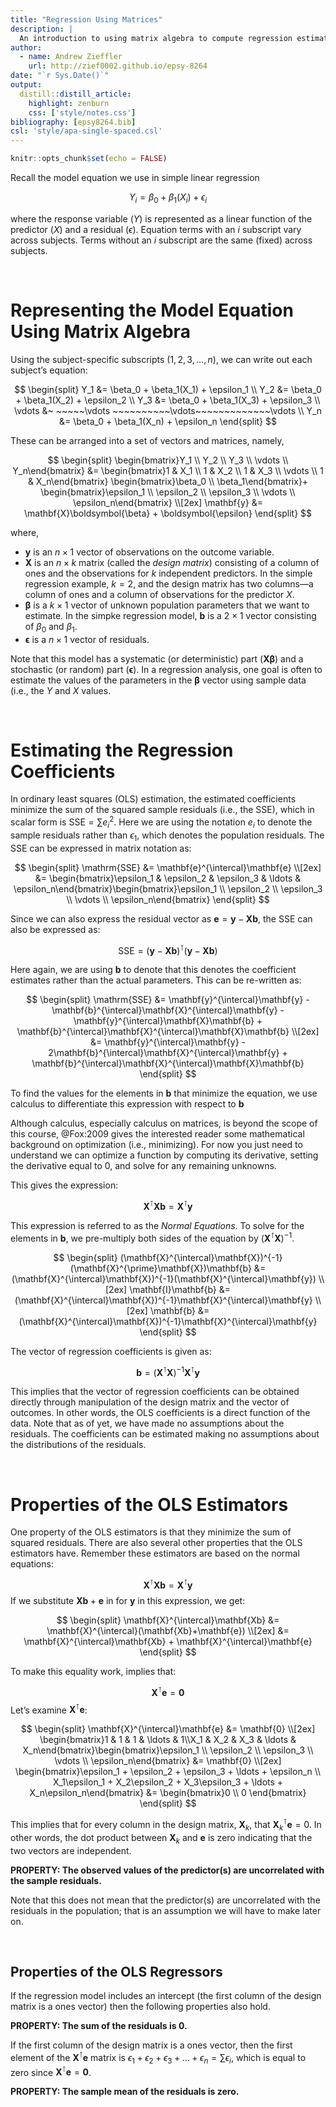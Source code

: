```yaml
---
title: "Regression Using Matrices"
description: |
  An introduction to using matrix algebra to compute regression estimates (e.g., coefficients, standard errors, fitted values).
author:
  - name: Andrew Zieffler 
    url: http://zief0002.github.io/epsy-8264
date: "`r Sys.Date()`"
output: 
  distill::distill_article:
    highlight: zenburn
    css: ['style/notes.css']
bibliography: [epsy8264.bib]
csl: 'style/apa-single-spaced.csl'
---
```


```r
knitr::opts_chunk$set(echo = FALSE)
```

Recall the model equation we use in simple linear regression

$$
Y_i = \beta_0 + \beta_1(X_i) + \epsilon_i
$$

where the response variable (*Y*) is represented as a linear function of the predictor (*X*) and a residual ($\epsilon$). Equation terms with an *i* subscript vary across subjects. Terms without an *i* subscript are the same (fixed) across subjects. 


<br />

# Representing the Model Equation Using Matrix Algebra

Using the subject-specific subscripts ($1, 2, 3, \ldots, n$), we can write out each subject's equation:

$$
\begin{split}
Y_1 &= \beta_0 + \beta_1(X_1) + \epsilon_1 \\
Y_2 &= \beta_0 + \beta_1(X_2) + \epsilon_2 \\
Y_3 &= \beta_0 + \beta_1(X_3) + \epsilon_3 \\
\vdots &~ ~~~~~\vdots ~~~~~~~~~~\vdots~~~~~~~~~~~~~\vdots  \\
Y_n &= \beta_0 + \beta_1(X_n) + \epsilon_n
\end{split}
$$

These can be arranged into a set of vectors and matrices, namely,

$$
\begin{split}
\begin{bmatrix}Y_1 \\ Y_2 \\ Y_3 \\ \vdots \\ Y_n\end{bmatrix} &= \begin{bmatrix}1 & X_1 \\ 1 & X_2 \\ 1 & X_3 \\ \vdots \\ 1 & X_n\end{bmatrix} \begin{bmatrix}\beta_0 \\ \beta_1\end{bmatrix}+ \begin{bmatrix}\epsilon_1 \\ \epsilon_2 \\ \epsilon_3 \\ \vdots \\ \epsilon_n\end{bmatrix} \\[2ex]
\mathbf{y} &= \mathbf{X}\boldsymbol{\beta} + \boldsymbol{\epsilon}
\end{split}
$$

where,

- **y** is an $n \times 1$ vector of observations on the outcome variable.
- **X** is an $n \times k$ matrix (called the *design matrix*) consisting of a column of ones and the observations for *k* independent predictors. In the simple regression example, $k=2$, and the design matrix has two columns---a column of ones and a column of observations for the predictor *X*.
- $\boldsymbol\beta$ is a $k \times 1$ vector of unknown population parameters that we want to estimate. In the simpke regression model, **b** is a $2 \times 1$ vector consisting of $\beta_0$ and $\beta_1$.
- $\boldsymbol\epsilon$ is a $n \times 1$ vector of residuals.

Note that this model has a systematic (or deterministic) part ($\mathbf{X}\boldsymbol{\beta}$) and a stochastic (or random) part ($\boldsymbol\epsilon$). In a regression analysis, one goal is often to estimate the values of the parameters in the $\boldsymbol\beta$ vector using sample data (i.e., the *Y* and *X* values.

<br />

# Estimating the Regression Coefficients

In ordinary least squares (OLS) estimation, the estimated coefficients minimize the sum of the squared sample residuals (i.e., the SSE), which in scalar form is $\mathrm{SSE}=\sum e_i^2$. Here we are using the notation $e_i$ to denote the sample residuals rather than $\epsilon_1$, which denotes the population residuals. The SSE can be expressed in matrix notation as: 

$$
\begin{split}
\mathrm{SSE} &= \mathbf{e}^{\intercal}\mathbf{e} \\[2ex]
&= \begin{bmatrix}\epsilon_1 & \epsilon_2 & \epsilon_3 & \ldots & \epsilon_n\end{bmatrix}\begin{bmatrix}\epsilon_1 \\ \epsilon_2 \\ \epsilon_3 \\ \vdots \\ \epsilon_n\end{bmatrix}
\end{split}
$$

Since we can also express the residual vector as $\mathbf{e} = \mathbf{y}-\mathbf{Xb}$, the SSE can also be expressed as:

$$
\mathrm{SSE} = (\mathbf{y}-\mathbf{Xb})^{\intercal}(\mathbf{y}-\mathbf{Xb})
$$

Here again, we are using **b** to denote that this denotes the coefficient estimates rather than the actual parameters. This can be re-written as:

$$
\begin{split}
\mathrm{SSE} &= \mathbf{y}^{\intercal}\mathbf{y} - \mathbf{b}^{\intercal}\mathbf{X}^{\intercal}\mathbf{y} - \mathbf{y}^{\intercal}\mathbf{X}\mathbf{b} + \mathbf{b}^{\intercal}\mathbf{X}^{\intercal}\mathbf{X}\mathbf{b} \\[2ex]
&= \mathbf{y}^{\intercal}\mathbf{y} - 2\mathbf{b}^{\intercal}\mathbf{X}^{\intercal}\mathbf{y} + \mathbf{b}^{\intercal}\mathbf{X}^{\intercal}\mathbf{X}\mathbf{b}
\end{split}
$$

To find the values for the elements in **b** that minimize the equation, we use calculus to differentiate this expression with respect to **b**

:::math
Although calculus, especially calculus on matrices, is beyond the scope of this course, @Fox:2009 gives the interested reader some mathematical background on optimization (i.e., minimizing). For now you just need to understand we can optimize a function by computing its derivative, setting the derivative equal to 0, and solve for any remaining unknowns.
:::

This gives the expression:

$$
\mathbf{X}^{\intercal}\mathbf{Xb} = \mathbf{X}^{\intercal}\mathbf{y}
$$

This expression is referred to as the *Normal Equations*. To solve for the elements in **b**, we pre-multiply both sides of the equation by $(\mathbf{X}^{\intercal}\mathbf{X})^{-1}$.

$$
\begin{split}
(\mathbf{X}^{\intercal}\mathbf{X})^{-1}(\mathbf{X}^{\prime}\mathbf{X})\mathbf{b} &= (\mathbf{X}^{\intercal}\mathbf{X})^{-1}(\mathbf{X}^{\intercal}\mathbf{y}) \\[2ex]
\mathbf{I}\mathbf{b} &= (\mathbf{X}^{\intercal}\mathbf{X})^{-1}\mathbf{X}^{\intercal}\mathbf{y} \\[2ex]
\mathbf{b} &= (\mathbf{X}^{\intercal}\mathbf{X})^{-1}\mathbf{X}^{\intercal}\mathbf{y}
\end{split}
$$

The vector of regression coefficients is given as:

$$
\mathbf{b} = (\mathbf{X}^{\intercal}\mathbf{X})^{-1}\mathbf{X}^{\intercal}\mathbf{y}
$$

This implies that the vector of regression coefficients can be obtained directly through manipulation of the design matrix and the vector of outcomes. In other words, the OLS coefficients is a direct function of the data. Note that as of yet, we have made no assumptions about the residuals. The coefficients can be estimated making no assumptions about the distributions of the residuals.

<br />

# Properties of the OLS Estimators

One property of the OLS estimators is that they minimize the sum of squared residuals. There are also several other properties that the OLS estimators have. Remember these estimators are based on the normal equations:

$$
\mathbf{X}^{\intercal}\mathbf{Xb} = \mathbf{X}^{\intercal}\mathbf{y}
$$
If we substitute $\mathbf{Xb}+\mathbf{e}$ in for **y** in this expression, we get:

$$
\begin{split}
\mathbf{X}^{\intercal}\mathbf{Xb} &= \mathbf{X}^{\intercal}(\mathbf{Xb}+\mathbf{e}) \\[2ex]
&= \mathbf{X}^{\intercal}\mathbf{Xb} + \mathbf{X}^{\intercal}\mathbf{e}
\end{split}
$$

To make this equality work, implies that:

$$
\mathbf{X}^{\intercal}\mathbf{e} = \mathbf{0}
$$
Let's examine $\mathbf{X}^{\intercal}\mathbf{e}$:

$$
\begin{split}
\mathbf{X}^{\intercal}\mathbf{e} &= \mathbf{0} \\[2ex]
\begin{bmatrix}1 & 1 & 1 & \ldots & 1\\X_1 & X_2 & X_3 & \ldots & X_n\end{bmatrix}\begin{bmatrix}\epsilon_1 \\ \epsilon_2 \\ \epsilon_3 \\ \vdots \\ \epsilon_n\end{bmatrix} &= \mathbf{0} \\[2ex]
\begin{bmatrix}\epsilon_1 + \epsilon_2 + \epsilon_3 + \ldots + \epsilon_n \\ X_1\epsilon_1 + X_2\epsilon_2 + X_3\epsilon_3 + \ldots + X_n\epsilon_n\end{bmatrix} &= \begin{bmatrix}0 \\ 0 \end{bmatrix}
\end{split}
$$

This implies that for every column in the design matrix, $\mathbf{X}_k$, that $\mathbf{X}_k^{\intercal}\mathbf{e}=0$. In other words, the dot product between $\mathbf{X}_k$ and $\mathbf{e}$ is zero indicating that the two vectors are independent.

**PROPERTY: The observed values of the predictor(s) are uncorrelated with the sample residuals.**

Note that this does not mean that the predictor(s) are uncorrelated with the residuals in the population; that is an assumption we will have to make later on.

<br />

## Properties of the OLS Regressors

If the regression model includes an intercept (the first column of the design matrix is a ones vector) then the following properties also hold. 

**PROPERTY: The sum of the residuals is 0.**

If the first column of the design matrix is a ones vector, then the first element of the $\mathbf{X}^{\intercal}\mathbf{e}$ matrix is $\epsilon_1 + \epsilon_2 + \epsilon_3 + \ldots + \epsilon_n = \sum \epsilon_i$, which is equal to zero since $\mathbf{X}^{\intercal}\mathbf{e}=\mathbf{0}$.

**PROPERTY: The sample mean of the residuals is zero.**

